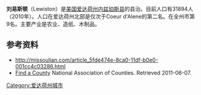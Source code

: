 {{Infobox settlement
|official_name            = 刘易斯顿
|settlement_type          = [[City|City]]
|nicknames                = L-Town, River City, Lewyton
|motto                    =
|image_skyline            = Lewiston ID and Clarkston WA city and rivers view 2006.jpg
|imagesize                = 250px
|image_caption            = 刘易斯顿的北部
|image_flag               =
|image_seal               =
|image_map = Nez_Perce_County_Idaho_Incorporated_and_Unincorporated_areas_Lewiston_Highlighted.svg
|mapsize                  = 250x200px
|map_caption              =
|image_map1               =
|mapsize1                 =
|map_caption1             =
|coordinates_region       = US-ID
|subdivision_type         = [[世界地理索引|地区]]
|subdivision_type1        = [[美国|美国]]
|subdivision_type2        = [[世界地理索引|地区]]
|subdivision_name         = [[美国|美国]]
|subdivision_name1        = [[爱达荷州|爱达荷州]]
|subdivision_name2        = [[内兹珀斯县_(爱达荷州)|内兹珀斯县]]
|government_type          = [[議會-經理制政府|議會-經理制政府]]
|leader_title             = [[市长|市长]]
|leader_name              = Kevin Poole
|established_title        = Founded
|established_title2       = [[Municipal_corporation|Incorporated]]
|established_date         = 1861
|established_date2        = 1861
|area_magnitude           = 1 E8
|area_total_sq_mi         = 17.2
|area_total_km2           = 44.5
|area_land_sq_mi          = 16.5
|area_land_km2            = 42.7
|area_water_sq_mi         = 0.7
|area_water_km2           = 1.8
|population_as_of         = [[2010_United_States_Census|2010 census]]
|population_note          =
|population_total         = 31894
|population_metro         = 57961
|population_urban         =
|population_density_km2   = 695.2
|population_density_sq_mi = 1873.0
|timezone                 = [[Pacific_Standard_Time|PST]]
|utc_offset               = -8
|timezone_DST             = [[Pacific_Daylight_Time|PDT]]
|utc_offset_DST           = -7
|latd = 46 |latm = 25 |lats = 00 |latNS = N
|longd = 117 |longm = 01 |longs = 04 |longEW = W
|elevation_m              = 227
|elevation_ft             = 745
|website                  = [http://www.cityoflewiston.org cityoflewiston.org]
|postal_code_type         = [[ZIP_code|ZIP code]]
|postal_code              = 83501
|area_code                = [[Area_code_208|208]]
|blank_name               = [[Federal_Information_Processing_Standard|FIPS code]]
|blank_info               = 16-46540
|blank1_name              = [[Geographic_Names_Information_System|GNIS]] feature ID
|blank1_info              = 0396788
|footnotes                =
}}

'''刘易斯顿'''（Lewiston）是[[美国|美国]][[爱达荷州|爱达荷州]][[内兹珀斯县_(爱达荷州)|内兹珀斯县]]的县治。目前人口有31894人（2010年）。人口在爱达荷州北部是仅次于Coeur d'Alene的第二名。在全州市第9名。主要产业是农业、造纸、木制品。

== 参考资料 ==
* http://missoulian.com/article_5fde474e-8ca0-11df-b0e0-001cc4c03286.html {{Wayback|url=http://missoulian.com/article_5fde474e-8ca0-11df-b0e0-001cc4c03286.html |date=20170828012333 }}
* [http://www.naco.org/Counties/Pages/FindACounty.aspx Find a County] {{WebCite|url=https://www.webcitation.org/6962cjXgL?url=http://www.naco.org/Counties/Pages/FindACounty.aspx |date=20120712073250 |dateformat=iso }} National Association of Counties. Retrieved 2011-06-07.

{{內茲珀斯縣 (愛達荷州)}}

[[Category:爱达荷州城市|Category:爱达荷州城市]]